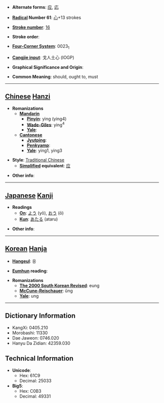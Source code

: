 * '''Alternate forms''': [[应]], [[応]]

* '''[[Wiktionary:Chinese radical index| Radical]] Number 61''': [[Wiktionary:Chinese radical index 心|心]]+13 strokes

* '''[[Wiktionary:Chinese total strokes index|Stroke number]]''': [[Wiktionary:Chinese total strokes index 16|16]]

* '''Stroke order''': 

* '''[[Wiktionary:Chinese four corner index|Four-Corner System]]''': 0023<sub>1</sub>

* '''[[Wiktionary:Chinese Cangjie index|Cangjie input]]''': 戈人土心 (IOGP)

* '''Graphical Significance and Origin''': 

* '''Common Meaning''': should, ought to, must

----

== [[Chinese]] [[Hanzi]] ==

* '''Romanizations'''
** '''[[Mandarin]]'''
*** '''[[Pinyin]]''': yìng (ying4)
*** '''[[Wade-Giles]]''': ying<sup>4</sup>
*** '''[[Yale]]''': 
** '''[[Cantonese]]'''
*** '''[[Jyutping]]''':
*** '''[[Penkyamp]]''': 
*** '''[[Yale]]''': ying1, ying3

* '''Style''': [[Traditional Chinese]] 
** '''[[Simplified Chinese|Simplified]] equivalent''': [[应]]

* '''Other info''': 

----

== [[Japanese]] [[Kanji]] ==

* '''Readings'''
** '''[[On]]''': [[よう]] (yō), [[おう]] (ō)
** '''[[Kun]]''': [[あたる]] (ataru)

* '''Other info''':  

----

== [[Korean]] [[Hanja]] ==

* '''[[Hangeul]]''': 응

* '''[[Eumhun]] reading''': 

* '''Romanizations'''
** '''[[The 2000 South Korean Revised Romanization|The 2000 South Korean Revised]]''': eung
** '''[[McCune-Reischauer]]''': ŭng
** '''[[Yale]]''': ung

----

== Dictionary Information ==

* KangXi: 0405.210
* Morobashi: 11330
* Dae Jaweon: 0746.020
* Hanyu Da Zidian: 42359.030

== Technical Information ==

* '''Unicode''':
** Hex: 61C9
** Decimal: 25033
* '''Big5''':
** Hex: C0B3
** Decimal: 49331